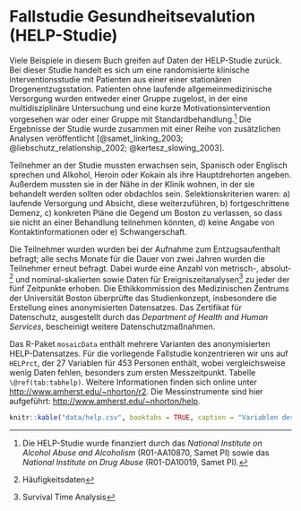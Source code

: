 # Fallstudie Gesundheitsevalution (HELP-Studie)

Viele Beispiele in diesem Buch greifen auf Daten der HELP-Studie zurück. Bei dieser Studie handelt es sich um eine randomisierte klinische Interventionsstudie mit Patienten aus einer einer stationären Drogenentzugsstation. Patienten ohne laufende allgemeinmedizinische Versorgung wurden entweder einer Gruppe zugelost, in der eine multidisziplinäre Untersuchung und eine kurze Motivationsintervention vorgesehen war oder einer Gruppe mit Standardbehandlung.^[Die HELP-Studie wurde finanziert durch das *National Institute on Alcohol Abuse and Alcoholism* (R01-AA10870, Samet PI) sowie das *National Institute on Drug Abuse* (R01-DA10019, Samet PI).] Die Ergebnisse der Studie wurde zusammen mit einer Reihe von zusätzlichen Analysen veröffentlicht [@samet_linking_2003; @liebschutz_relationship_2002; @kertesz_slowing_2003].

Teilnehmer an der Studie mussten erwachsen sein, Spanisch oder Englisch sprechen und Alkohol, Heroin oder Kokain als ihre Hauptdrehorten angeben. Außerdem mussten sie in der Nähe in der Klinik wohnen, in der sie behandelt werden sollten oder obdachlos sein. Selektionskriterien waren: a) laufende Versorgung und Absicht, diese weiterzuführen, b) fortgeschrittene Demenz, c) konkreten Pläne die Gegend um Boston zu verlassen, so dass sie nicht an einer Behandlung teilnehmen könnten, d) keine Angabe von Kontaktinformationen oder e) Schwangerschaft.

Die Teilnehmer wurden wurden bei der Aufnahme zum Entzugsaufenthalt befragt; alle sechs Monate für die Dauer von zwei Jahren wurden die Teilnehmer erneut befragt. Dabei wurde eine Anzahl von metrisch-, absolut-^[Häufigkeitsdaten] und nominal-skalierten sowie Daten für Ereigniszeitanalysen^[Survival Time Analysis] zu jeder der fünf Zeitpunkte erhoben. Die Ethikkommission des  Medizinischen Zentrums der Universität Boston überprüfte das Studienkonzept, insbesondere die Erstellung eines anonymisierten Datensatzes. Das Zertifikat für Datenschutz, ausgestellt durch das *Department of Health and Human Services*, bescheinigt weitere Datenschutzmaßnahmen. 

Das R-Paket `mosaicData` enthält mehrere Varianten des anonymisierten  HELP-Datensatzes. Für die vorliegende Fallstudie konzentrieren wir uns auf `HELPrct`, der 27 Variablen für 453 Personen enthält, wobei  vergleichsweise wenig Daten fehlen, besonders zum ersten Messzeitpunkt. Tabelle `\@ref(tab:tabhelp)`. Weitere Informationen finden sich online unter [http://www.amherst.edu/~nhorton/r2](http://www.amherst.edu/~nhorton/r2). Die Messinstrumente sind hier aufgeführt: [http://www.amherst.edu/~nhorton/help](http://www.amherst.edu/~nhorton/help).


```r
knitr::kable("data/help.csv", booktabs = TRUE, caption = "Variablen des Datensatzes zur HELP-Studie")
```


